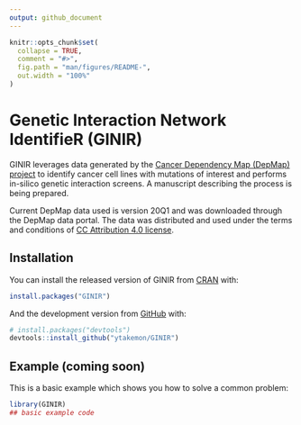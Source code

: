 ```yaml
---
output: github_document
---
```


<!-- README.md is generated from README.Rmd. Please edit that file -->
<!--You'll still need to render `README.Rmd` regularly, to keep `README.md` up-to-date. `devtools::build_readme()` is handy for this. You could also use GitHub Actions to re-render `README.Rmd` every time you push. An example workflow can be found here: <https://github.com/r-lib/actions/tree/master/examples>. -->

```r
knitr::opts_chunk$set(
  collapse = TRUE,
  comment = "#>",
  fig.path = "man/figures/README-",
  out.width = "100%"
)
```

# Genetic Interaction Network IdentifieR (GINIR)

<!-- badges: start -->
<!-- badges: end -->

GINIR leverages data generated by the [Cancer Dependency Map (DepMap) project](https://depmap.org/portal/) to identify cancer cell lines with mutations of interest and performs in-silico genetic interaction screens. A manuscript describing the process is being prepared.

Current DepMap data used is version 20Q1 and was downloaded through the DepMap data portal. The data was distributed and used under the terms and conditions of [CC Attribution 4.0 license](https://creativecommons.org/licenses/by/4.0/). 
 

<!-- Below this line are default template stuff that will be updated as the package comes together -->

## Installation

You can install the released version of GINIR from [CRAN](https://CRAN.R-project.org) with:

``` r
install.packages("GINIR")
```

And the development version from [GitHub](https://github.com/) with:

``` r
# install.packages("devtools")
devtools::install_github("ytakemon/GINIR")
```
## Example (coming soon)

This is a basic example which shows you how to solve a common problem:

```r
library(GINIR)
## basic example code
```
